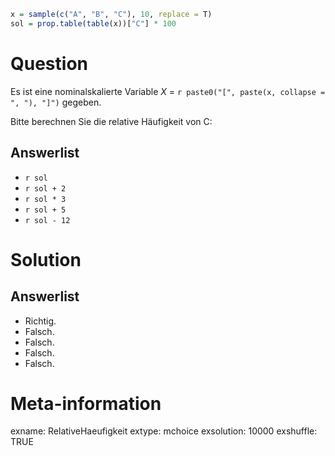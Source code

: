```r
x = sample(c("A", "B", "C"), 10, replace = T)
sol = prop.table(table(x))["C"] * 100
```

Question
========
Es ist eine nominalskalierte Variable $X$ = `r paste0("[", paste(x, collapse = ", "), "]")` gegeben.

Bitte berechnen Sie die relative Häufigkeit von C: 

Answerlist
----------
* `r sol`
* `r sol + 2`
* `r sol * 3`
* `r sol + 5`
* `r sol - 12`


Solution
========

Answerlist
----------
* Richtig. 
* Falsch. 
* Falsch. 
* Falsch. 
* Falsch. 


Meta-information
================
exname: RelativeHaeufigkeit
extype: mchoice 
exsolution: 10000
exshuffle: TRUE